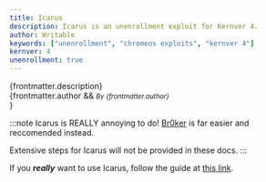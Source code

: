 ```yaml
---
title: Icarus
description: Icarus is an unenrollment exploit for Kernver 4.
author: Writable
keywords: ["unenrollment", "chromeos exploits", "kernver 4"]
kernver: 4
unenrollment: true
---
```


{frontmatter.description}<br/>
{frontmatter.author && <small><i>By {frontmatter.author}</i><br/></small>}

:::note
Icarus is REALLY annoying to do! [Br0ker](/kajigs/br0ker) is far easier and reccomended instead.

Extensive steps for Icarus will not be provided in these docs.
:::

If you ***really*** want to use Icarus, follow the guide at [this link](https://github.com/cosmicdevv/Icarus-Lite?tab=readme-ov-file#usage-instructions).